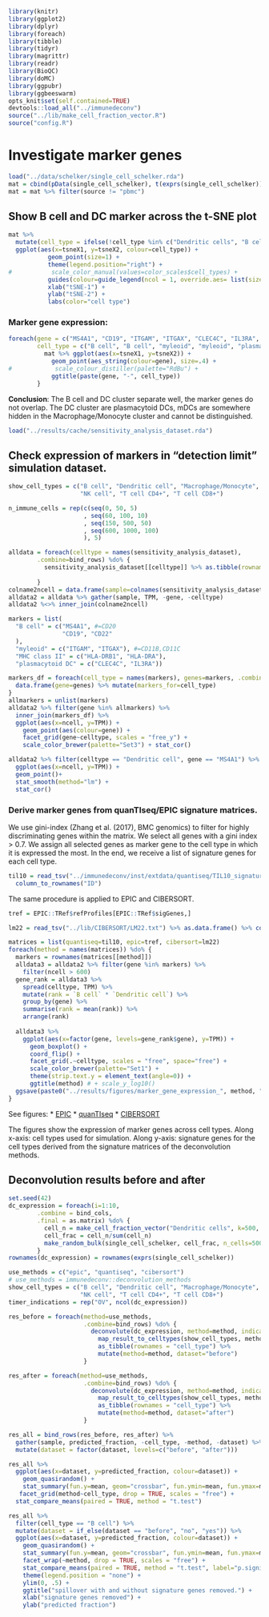 ```r
library(knitr)
library(ggplot2)
library(dplyr)
library(foreach)
library(tibble)
library(tidyr)
library(magrittr)
library(readr)
library(BioQC)
library(doMC)
library(ggpubr)
library(ggbeeswarm)
opts_knit$set(self.contained=TRUE)
devtools::load_all("../immunedeconv")
source("../lib/make_cell_fraction_vector.R")
source("config.R")

```

# Investigate marker genes
```r
load("../data/schelker/single_cell_schelker.rda")
mat = cbind(pData(single_cell_schelker), t(exprs(single_cell_schelker))) %>% as_tibble() 
mat = mat %>% filter(source != "pbmc")
```


## Show B cell and DC marker across the t-SNE plot
```r
mat %>% 
  mutate(cell_type = ifelse(!cell_type %in% c("Dendritic cells", "B cells"), "other", cell_type)) %>% 
  ggplot(aes(x=tsneX1, y=tsneX2, colour=cell_type)) +
           geom_point(size=1) + 
           theme(legend.position="right") +
#           scale_color_manual(values=color_scales$cell_types) +
           guides(colour=guide_legend(ncol = 1, override.aes= list(size=4))) +
           xlab("tSNE-1") +
           ylab("tSNE-2") +
           labs(color="cell type")
```

### Marker gene expression:
```r
foreach(gene = c("MS4A1", "CD19", "ITGAM", "ITGAX", "CLEC4C", "IL3RA", "TCL1A"),
        cell_type = c("B cell", "B cell", "myleoid", "myleoid", "plasmacytoid DCs", "plasmacytoid DCs", "??")) %do% {
          mat %>% ggplot(aes(x=tsneX1, y=tsneX2)) + 
            geom_point(aes_string(colour=gene), size=.4) +
#            scale_colour_distiller(palette="RdBu") +
            ggtitle(paste(gene, "-", cell_type))
        }
```

**Conclusion**: The B cell and DC cluster separate well, the marker genes do not overlap. 
The DC cluster are plasmacytoid DCs, mDCs are somewhere hidden in the Macrophage/Monocyte cluster
and cannot be distinguished. 

```r
load("../results/cache/sensitivity_analysis_dataset.rda")
```


## Check expression of markers in "detection limit" simulation dataset. 
```r
show_cell_types = c("B cell", "Dendritic cell", "Macrophage/Monocyte",
                    "NK cell", "T cell CD4+", "T cell CD8+")
```

```r
n_immune_cells = rep(c(seq(0, 50, 5)
                     , seq(60, 100, 10)
                     , seq(150, 500, 50)
                     , seq(600, 1000, 100)
                     ), 5)
```


```r
alldata = foreach(celltype = names(sensitivity_analysis_dataset),
        .combine=bind_rows) %do% {
          sensitivity_analysis_dataset[[celltype]] %>% as.tibble(rownames="gene") %>% mutate(celltype=celltype)
  
        }
colname2ncell = data.frame(sample=colnames(sensitivity_analysis_dataset$`B cell`), ncell=n_immune_cells)
alldata2 = alldata %>% gather(sample, TPM, -gene, -celltype)
alldata2 %<>% inner_join(colname2ncell)
```


```r
markers = list(
  "B cell" = c("MS4A1", #=CD20
               "CD19", "CD22"
  ), 
  "myleoid" = c("ITGAM", "ITGAX"), #=CD11B,CD11C
  "MHC class II" = c("HLA-DRB1", "HLA-DRA"),
  "plasmacytoid DC" = c("CLEC4C", "IL3RA"))
```

```r
markers_df = foreach(cell_type = names(markers), genes=markers, .combine=bind_rows) %do% {
  data.frame(gene=genes) %>% mutate(markers_for=cell_type)
}
allmarkers = unlist(markers)
alldata2 %>% filter(gene %in% allmarkers) %>%
  inner_join(markers_df) %>%
  ggplot(aes(x=ncell, y=TPM)) +
    geom_point(aes(colour=gene)) +
    facet_grid(gene~celltype, scales = "free_y") + 
    scale_color_brewer(palette="Set3") + stat_cor()
```

```r

alldata2 %>% filter(celltype == "Dendritic cell", gene == "MS4A1") %>%
  ggplot(aes(x=ncell, y=TPM)) +
  geom_point()+
  stat_smooth(method="lm") +
  stat_cor()
```

### Derive marker genes from quanTIseq/EPIC signature matrices. 
We use gini-index (Zhang et al. (2017), BMC genomics) to filter for highly discriminating genes
within the matrix. We select all genes with a gini index > 0.7. We assign all selected genes as marker gene
to the cell type in which it is expressed the most. 
In the end, we receive a list of signature genes for each cell type. 

```r
til10 = read_tsv("../immunedeconv/inst/extdata/quantiseq/TIL10_signature.txt") %>% as.data.frame() %>%
  column_to_rownames("ID")
```

The same procedure is applied to EPIC and CIBERSORT. 
```r
tref = EPIC::TRef$refProfiles[EPIC::TRef$sigGenes,]
```

```r
lm22 = read_tsv("../lib/CIBERSORT/LM22.txt") %>% as.data.frame() %>% column_to_rownames("Gene symbol")
```


```r
matrices = list(quantiseq=til10, epic=tref, cibersort=lm22)
foreach(method = names(matrices)) %do% {
  markers = rownames(matrices[[method]])
  alldata3 = alldata2 %>% filter(gene %in% markers) %>%
    filter(ncell > 600) 
  gene_rank = alldata3 %>% 
    spread(celltype, TPM) %>% 
    mutate(rank = `B cell` * `Dendritic cell`) %>%
    group_by(gene) %>%
    summarise(rank = mean(rank)) %>%
    arrange(rank)
 
  alldata3 %>%
    ggplot(aes(x=factor(gene, levels=gene_rank$gene), y=TPM)) +
      geom_boxplot() + 
      coord_flip() + 
      facet_grid(.~celltype, scales = "free", space="free") + 
      scale_color_brewer(palette="Set1") + 
      theme(strip.text.y = element_text(angle=0)) + 
      ggtitle(method) # + scale_y_log10() 
  ggsave(paste0("../results/figures/marker_gene_expression_", method, ".pdf"), width = 15, height = ifelse(method=="cibersort", 75, 20), limitsize=FALSE)
}

```

See figures:
* [EPIC](figures/marker_gene_expression_epic.pdf)
* [quanTIseq](figures/marker_gene_expression_quantiseq.pdf)
* [CIBERSORT](figures/marker_gene_expression_cibersort.pdf)

The figures show the expression of marker genes across cell types. Along x-axis: cell types used for simulation. Along y-axis: signature genes for the cell types derived from the signature matrices of the deconvolution methods. 


## Deconvolution results before and after
```r
set.seed(42)
dc_expression = foreach(i=1:10,
        .combine = bind_cols,
        .final = as.matrix) %do% {
          cell_n = make_cell_fraction_vector("Dendritic cells", k=500, background=NULL)
          cell_frac = cell_n/sum(cell_n)
          make_random_bulk(single_cell_schelker, cell_frac, n_cells=500)
        }
rownames(dc_expression) = rownames(exprs(single_cell_schelker))

use_methods = c("epic", "quantiseq", "cibersort")
# use_methods = immunedeconv::deconvolution_methods
show_cell_types = c("B cell", "Dendritic cell", "Macrophage/Monocyte",
                    "NK cell", "T cell CD4+", "T cell CD8+")
timer_indications = rep("OV", ncol(dc_expression))

res_before = foreach(method=use_methods, 
                     .combine=bind_rows) %do% {
                       deconvolute(dc_expression, method=method, indications=timer_indications) %>% 
                         map_result_to_celltypes(show_cell_types, method) %>% 
                         as_tibble(rownames = "cell_type") %>% 
                         mutate(method=method, dataset="before")
                     }

res_after = foreach(method=use_methods, 
                     .combine=bind_rows) %do% {
                       deconvolute(dc_expression, method=method, indications=timer_indications, rmgenes=c("TCL1A", "TCF4", "CD37", "SPIB", "BCL11A", "IRF8")) %>% 
                         map_result_to_celltypes(show_cell_types, method) %>% 
                         as_tibble(rownames = "cell_type") %>% 
                         mutate(method=method, dataset="after")
                     }

res_all = bind_rows(res_before, res_after) %>%
  gather(sample, predicted_fraction, -cell_type, -method, -dataset) %>% 
  mutate(dataset = factor(dataset, levels=c("before", "after")))

```

```r
res_all %>% 
  ggplot(aes(x=dataset, y=predicted_fraction, colour=dataset)) +
    geom_quasirandom() + 
    stat_summary(fun.y=mean, geom="crossbar", fun.ymin=mean, fun.ymax=mean, width=.5, color="black") + 
   facet_grid(method~cell_type, drop = TRUE, scales = "free") + 
  stat_compare_means(paired = TRUE, method = "t.test")


```

```r
res_all %>% 
  filter(cell_type == "B cell") %>% 
  mutate(dataset = if_else(dataset == "before", "no", "yes")) %>% 
  ggplot(aes(x=dataset, y=predicted_fraction, colour=dataset)) +
    geom_quasirandom() + 
    stat_summary(fun.y=mean, geom="crossbar", fun.ymin=mean, fun.ymax=mean, width=.5, color="black") + 
    facet_wrap(~method, drop = TRUE, scales = "free") + 
    stat_compare_means(paired = TRUE, method = "t.test", label="p.signif") + 
    theme(legend.position = "none") + 
    ylim(0, .5) + 
    ggtitle("spillover with and without signature genes removed.") + 
    xlab("signature genes removed") + 
    ylab("predicted fraction")
```
